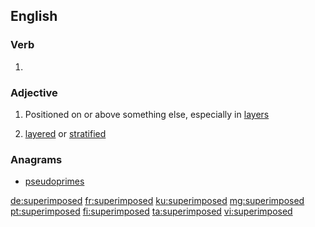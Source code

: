 ==English==

===Verb===
{{head|en|verb form}}

# {{en-past of|superimpose}}

===Adjective===
{{en-adj}}

# Positioned on or above something else, especially in [[layer]]s
# {{label|en|geology}} [[layered]] or [[stratified]]

===Anagrams===
* [[pseudoprimes#English|pseudoprimes]]

[[de:superimposed]]
[[fr:superimposed]]
[[ku:superimposed]]
[[mg:superimposed]]
[[pt:superimposed]]
[[fi:superimposed]]
[[ta:superimposed]]
[[vi:superimposed]]